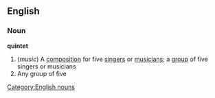 ==English==
===Noun===
{{wikipedia}}
'''quintet'''
#(''music'') A [[composition]] for five [[singer]]s or [[musician]]s; a [[group]] of five singers or musicians
#Any group of five
[[Category:English nouns]]